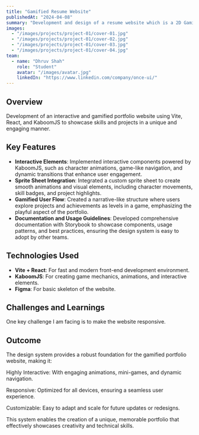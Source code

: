 ---
title: "Gamified Resume Website"
publishedAt: "2024-04-08"
summary: "Development and design of a resume website which is a 2D Gamified version."
images:
  - "/images/projects/project-01/cover-01.jpg"
  - "/images/projects/project-01/cover-02.jpg"
  - "/images/projects/project-01/cover-03.jpg"
  - "/images/projects/project-01/cover-04.jpg"
team:
  - name: "Dhruv Shah"
    role: "Student"
    avatar: "/images/avatar.jpg"
    linkedIn: "https://www.linkedin.com/company/once-ui/"
---

## Overview

Development of an interactive and gamified portfolio website using Vite, React, and KaboomJS to showcase skills and projects in a unique and engaging manner.

## Key Features

- **Interactive Elements**: Implemented interactive components powered by KaboomJS, such as character animations, game-like navigation, and dynamic transitions that enhance user engagement.
- **Sprite Sheet Integration**: Integrated a custom sprite sheet to create smooth animations and visual elements, including character movements, skill badges, and project highlights.
- **Gamified User Flow**: Created a narrative-like structure where users explore projects and achievements as levels in a game, emphasizing the playful aspect of the portfolio.
- **Documentation and Usage Guidelines**: Developed comprehensive documentation with Storybook to showcase components, usage patterns, and best practices, ensuring the design system is easy to adopt by other teams.

## Technologies Used

- **Vite + React**: For fast and modern front-end development environment.
- **KaboomJS**: For creating game mechanics, animations, and interactive elements.
- **Figma**: For basic skeleton of the website.

## Challenges and Learnings

One key challenge I am facing is to make the website responsive.

## Outcome

The design system provides a robust foundation for the gamified portfolio website, making it:

Highly Interactive: With engaging animations, mini-games, and dynamic navigation.

Responsive: Optimized for all devices, ensuring a seamless user experience.

Customizable: Easy to adapt and scale for future updates or redesigns.

This system enables the creation of a unique, memorable portfolio that effectively showcases creativity and technical skills.